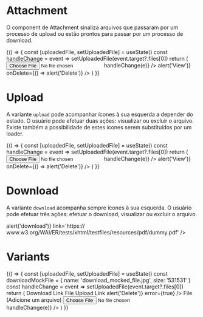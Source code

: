 

<Meta title='Data Display/Attachment' component={Attachment} />

# Attachment

O component de Attachment sinaliza arquivos que passaram por um processo de upload ou estão prontos para passar por um processo de download.

<Canvas>
  <Story
    name='Default'
    parameters={{
      design: {
        type: 'figma',
        url: 'https://www.figma.com/file/O3bKxIcsj2rc1FNIRclJyT/Saturn-System?node-id=300%3A1'
      }
    }}
  >
    {() => {
      const [uploadedFile, setUploadedFile] = useState()
      const handleChange = event => setUploadedFile(event.target?.files[0])
      return (
        <ThemeProvider>
          <input type='file' onChange={e => handleChange(e)} />
          <Attachment file={uploadedFile} onView={() => alert('View')} onDelete={() => alert('Delete')} />
        </ThemeProvider>
      )
    }}
  </Story>
</Canvas>

# Upload

A variante `upload` pode acompanhar ícones à sua esquerda a depender do estado. O usuário pode efetuar duas ações: visualizar ou excluir o arquivo. Existe também a possibilidade de estes ícones serem substituídos por um loader.

<Canvas>
  <Story
    name='Upload'
    parameters={{
      design: {
        type: 'figma',
        url: 'https://www.figma.com/file/O3bKxIcsj2rc1FNIRclJyT/Saturn-System?node-id=300%3A1'
      }
    }}
  >
    {() => {
      const [uploadedFile, setUploadedFile] = useState()
      const handleChange = event => setUploadedFile(event.target?.files[0])
      return (
        <ThemeProvider>
          <input type='file' onChange={e => handleChange(e)} />
          <Attachment file={uploadedFile} onView={() => alert('View')} onDelete={() => alert('Delete')} />
        </ThemeProvider>
      )
    }}
  </Story>
</Canvas>

# Download

A variante `download` acompanha sempre ícones à sua esquerda. O usuário pode efetuar três ações: efetuar o download, visualizar ou excluir o arquivo.

<Canvas>
  <Story
    name='Download'
    parameters={{
      design: {
        type: 'figma',
        url: 'https://www.figma.com/file/O3bKxIcsj2rc1FNIRclJyT/Saturn-System?node-id=300%3A1'
      }
    }}
  >
    <ThemeProvider>
      <Attachment
        name='download.jpg'
        variant='download'
        onDownload={() => alert('download')}
        link='https:// www.w3.org/WAI/ER/tests/xhtml/testfiles/resources/pdf/dummy.pdf'
      />
    </ThemeProvider>
  </Story>
</Canvas>

# Variants

<Canvas>
  <Story
    name='Variants'
    parameters={{
      design: {
        type: 'figma',
        url: 'https://www.figma.com/file/O3bKxIcsj2rc1FNIRclJyT/Saturn-System?node-id=300%3A1'
      }
    }}
  >
    {() => {
      const [uploadedFile, setUploadedFile] = useState()
      const downloadMockFile = { name: 'download_mocked_file.jpg', size: '531531' }
      const handleChange = event => setUploadedFile(event.target?.files[0])
      return (
        <ThemeProvider>
          <Typography fontWeight='600' mb={10}>
            Download
          </Typography>
          <Typography fontSize={2} fontWeight='600' mb={10}>
            Link
          </Typography>
          <Attachment
            mb={10}
            name='Example PDF link'
            variant='download'
            link='https://www.w3.org/WAI/ER/tests/xhtml/testfiles/resources/pdf/dummy.pdf'
          />
          <Typography fontSize={2} fontWeight='600' mb={10}>
            File
          </Typography>
          <Attachment my={10} file={downloadMockFile} variant='download' />
          <Typography fontWeight='600' mt={20} mb={10}>
            Upload
          </Typography>
          <Typography fontSize={2} fontWeight='600' mb={10}>
            Link
          </Typography>
          <Attachment
            mb={10}
            name='with_background'
            link='https://www.w3.org/WAI/ER/tests/xhtml/testfiles/resources/pdf/dummy.pdf'
            backgroundColor='gray.200'
          />
          <Attachment
            mb={10}
            name='link_upload_error'
            link='https://www.w3.org/WAI/ER/tests/xhtml/testfiles/resources/pdf/dummy.pdf'
            onDelete={() => alert('Delete')}
            error={true}
          />
          <Typography fontSize={2} fontWeight='600' mb={10}>
            File (Adicione um arquivo)
          </Typography>
          <input type='file' onChange={e => handleChange(e)} />
          <Attachment my={10} file={uploadedFile} />
          <Attachment mb={10} file={uploadedFile} error={true} />
        </ThemeProvider>
      )
    }}
  </Story>
</Canvas>

<ArgsTable of={Attachment} />
